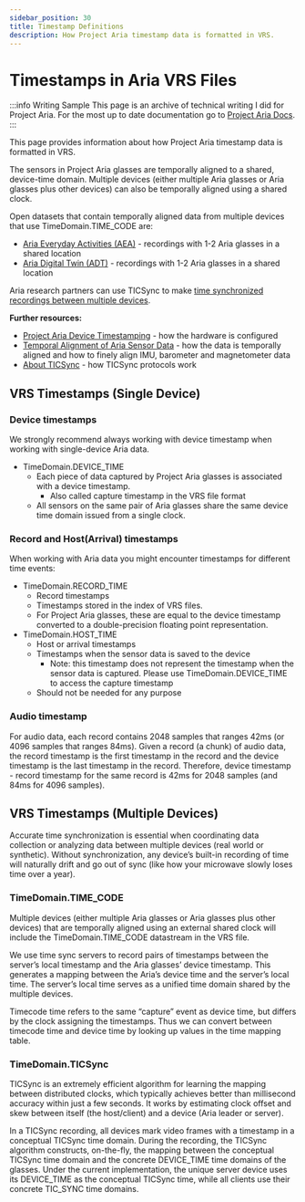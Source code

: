 ```yaml
---
sidebar_position: 30
title: Timestamp Definitions
description: How Project Aria timestamp data is formatted in VRS.
---
```

# Timestamps in Aria VRS Files

:::info Writing Sample
This page is an archive of technical writing I did for Project Aria. For the most up to date documentation go to [Project Aria Docs](https://facebookresearch.github.io/projectaria_tools/docs/intro).
:::

This page provides information about how Project Aria timestamp data is formatted in VRS.

The sensors in Project Aria glasses are temporally aligned to a shared, device-time domain. Multiple devices (either multiple Aria glasses or Aria glasses plus other devices) can also be temporally aligned using a shared clock.

Open datasets that contain temporally aligned data from multiple devices that use TimeDomain.TIME_CODE​ are:

* [Aria Everyday Activities (AEA)](https://facebookresearch.github.io/projectaria_tools/docs/open_datasets/aria_everyday_activities_dataset/aria_everyday_activities_dataset) - recordings with 1-2 Aria glasses in a shared location
* [Aria Digital Twin (ADT)](https://facebookresearch.github.io/projectaria_tools/docs/open_datasets/aria_digital_twin_dataset/aria_digital_twin_dataset) - recordings with 1-2 Aria glasses in a shared location

Aria research partners can use TICSync to make [time synchronized recordings between multiple devices](https://facebookresearch.github.io/projectaria_tools/docs/ARK/sdk/ticsync).

**Further resources:**

* [Project Aria Device Timestamping](https://facebookresearch.github.io/projectaria_tools/docs/tech_insights/device_timestamping) - how the hardware is configured
* [Temporal Alignment of Aria Sensor Data](https://facebookresearch.github.io/projectaria_tools/docs/tech_insights/temporal_alignment_of_sensor_data) - how the data is temporally aligned and how to finely align IMU, barometer and magnetometer data
* [About TICSync](https://facebookresearch.github.io/projectaria_tools/docs/ARK/sdk/concepts/about_ticsync) - how TICSync protocols work

## VRS Timestamps (Single Device)

### Device timestamps

We strongly recommend always working with device timestamp when working with single-device Aria data.

* TimeDomain.DEVICE_TIME
    * Each piece of data captured by Project Aria glasses is associated with a device timestamp.
        * Also called capture timestamp in the VRS file format
    * All sensors on the same pair of Aria glasses share the same device time domain issued from a single clock.

### Record and Host(Arrival) timestamps

When working with Aria data you might encounter timestamps for different time events:

* TimeDomain.RECORD_TIME
    * Record timestamps
    * Timestamps stored in the index of VRS files.
    * For Project Aria glasses, these are equal to the device timestamp converted to a double-precision floating point representation.
* TimeDomain.HOST_TIME
    * Host or arrival timestamps
    * Timestamps when the sensor data is saved to the device
        * Note: this timestamp does not represent the timestamp when the sensor data is captured. Please use TimeDomain.DEVICE_TIME to access the capture timestamp
    * Should not be needed for any purpose

### Audio timestamp
For audio data, each record contains 2048 samples that ranges 42ms (or 4096 samples that ranges 84ms). Given a record (a chunk) of audio data,
the record timestamp is the first timestamp in the record and the device timestamp is the last timestamp in the record.
Therefore, device timestamp - record timestamp for the same record is 42ms for 2048 samples (and 84ms for 4096 samples).

## VRS Timestamps (Multiple Devices)

Accurate time synchronization is essential when coordinating data collection or analyzing data between multiple devices (real world or synthetic). Without synchronization, any device’s built-in recording of time will naturally drift and go out of sync (like how your microwave slowly loses time over a year).

### TimeDomain.TIME_CODE

Multiple devices (either multiple Aria glasses or Aria glasses plus other devices) that are temporally aligned using an external shared clock will include the TimeDomain.TIME_CODE datastream in the VRS file.

We use time sync servers to record pairs of timestamps between the server’s local timestamp and the Aria glasses’ device timestamp. This generates a mapping between the Aria’s device time and the server’s local time. The server’s local time serves as a unified time domain shared by the multiple devices.

Timecode time refers to the same “capture” event as device time, but differs by the clock assigning the timestamps. Thus we can convert between timecode time and device time by looking up values in the time mapping table.

### TimeDomain.TICSync

TICSync is an extremely efficient algorithm for learning the mapping between distributed clocks, which typically achieves better than millisecond accuracy within just a few seconds. It works by estimating clock offset and skew between itself (the host/client) and a device (Aria leader or server).

In a TICSync recording, all devices mark video frames with a timestamp in a conceptual TICSync time domain. During the recording, the TICSync algorithm constructs, on-the-fly, the mapping between the conceptual TICSync time domain and the concrete DEVICE_TIME time domains of the glasses. Under the current implementation, the unique server device uses its DEVICE_TIME as the conceptual TICSync time, while all clients use their concrete TIC_SYNC time domains.
